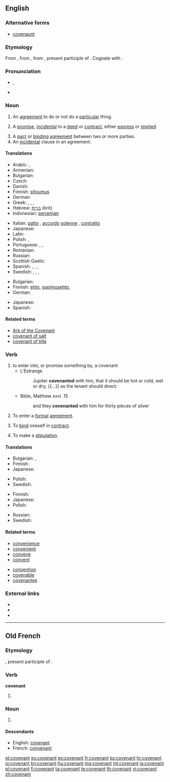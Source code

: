 ==English==
{{wikipedia}}

===Alternative forms===
* [[covenaunt]] {{qualifier|obsolete}}

===Etymology===
From {{etyl|enm|en}}, from {{etyl|fro|en}} {{term|lang=fro|covenant||agreement}}, from {{etyl|la|en}} {{term|lang=la|conveniens||agreeing, [[agreeable]], suitable, convenient}}, present participle of {{term/t|la|conveniō||to agree}}. Cognate with {{term|convenient|lang=en}}.

===Pronunciation===
* {{IPA|/ˈkʌv.ən.ənt/}}, {{X-SAMPA|/"kVv.@n.@nt/}}
* {{audio|en-us-covenant.ogg|Audio (US)}}

===Noun===
{{en-noun}}

# {{context|legal|lang=en}} An [[agreement]] to do or not do a [[particular]] thing.
# {{context|legal|lang=en}} A [[promise]], [[incidental]] to a [[deed]] or [[contract]], either [[express]] or [[implied]].
# A [[pact]] or [[binding]] [[agreement]] between two or more parties.
# An [[incidental]] clause in an agreement.

====Translations====
{{trans-top|binding agreement}}
* Arabic: {{t|ar|ميثاق|m|sc=Arab}}, {{t|ar|عهد|m|sc=Arab}}
* Armenian: {{t|hy|ուխտ|tr=uxt}}
* Bulgarian: {{t+|bg|договор|m}}
* Czech: {{t+|cs|dohoda|f}}
* Danish: {{t|da|pagt}}
* Finnish: [[sitoumus]]
* German: {{t+|de|Zusage}}
* Greek: {{t+|el|συμφωνία|f|sc=Grek}}, {{t+|el|σύμφωνο|n|sc=Grek}}, {{t+|el|συνθήκη|f|sc=Grek}}, {{t+|el|σύμβαση|f|sc=Grek}}
* Hebrew: [[ברית]] (brit) {{g|f}}
* Indonesian: [[perjanjian]]
{{trans-mid}}
* Italian: [[patto]] {{g|m}}, [[accordo]] [[solenne]] {{g|m}}, [[contratto]] {{g|m}}
* Japanese: {{t+|ja|誓約|tr=seiyaku|sc=Jpan}}
* Latin: {{t|la|pactiō|f}}
* Polish: {{t+|pl|ugoda|f}}, {{t+|pl|umowa|f}}
* Portuguese: {{t+|pt|pacto|m}}, {{t+|pt|contrato|m}}, {{t+|pt|promessa|f}}
* Romanian: {{t+|ro|legământ}}
* Russian: {{t+|ru|договор|m|tr=dogovór}}
* Scottish Gaelic: {{t|gd|cùmhnant|m}}
* Spanish: {{t+|es|convenio|m}}, {{t+|es|contrato|m}}, {{t+|es|alianza|f}}, {{t+|es|pacto|m}}
* Swedish: {{t+|sv|pakt|c}}, {{t+|sv|överenskommelse|c}}, {{t+|sv|förbund|n}}, {{t+|sv|avtal|n}}
{{trans-bottom}}

{{trans-top|incidental clause}}
* Bulgarian: {{t+|bg|спогодба|f}}
* Finnish: [[ehto]], [[sopimusehto]], {{t+|fi|sopimusvakuus}}
* German: {{t+|de|Zusage}}
{{trans-mid}}
* Japanese: {{t|ja|特約|tr=tokuyaku|sc=Jpan}}
* Spanish: {{t+|es|cláusula|f}}
{{trans-bottom}}

====Related terms====
* [[Ark of the Covenant]]
* [[covenant of salt]]
* [[covenant of title]]

===Verb===
{{en-verb}}

# to enter into, or promise something by, a covenant
#* L'Estrange
#*: Jupiter '''covenanted''' with him, that it should be hot or cold, wet or dry, {{...}} as the tenant should direct.
#* Bible, Matthew xxvi. 15
#*: and they '''covenanted''' with him for thirty pieces of silver
# {{context|legal|lang=en}} To enter a [[formal]] [[agreement]].
# {{context|legal|lang=en}} To [[bind]] oneself in [[contract]].
# {{context|legal|lang=en}} To make a [[stipulation]].

====Translations====
{{trans-top|to enter into a covenant}}
* Bulgarian: {{t|bg|споразумявам се}}, {{t|bg|договарям се}}
* Finnish: {{t+|fi|sitoutua}}
* Japanese: {{t|ja|約束する|tr=yakusokusuru|sc=Jpan}}
{{trans-mid}}
* Polish: {{t+|pl|umówić się}}
* Swedish: {{t+|sv|avtala}}
{{trans-bottom}}

{{trans-top|to enter a formal agreement}}
* Finnish: {{t+|fi|sitoutua}}
* Japanese: {{t|ja|契約する|tr=keiyakusuru|sc=Jpan}}
* Polish: {{t|pl|zawrzeć umowę}}
{{trans-mid}}
* Russian: {{t|ru|заключать соглашение}}
* Swedish: {{t+|sv|avtala}}
{{trans-bottom}}

====Related terms====
{{top2}}
* [[convenience]]
* [[convenient]]
* [[convene]]
* [[convent]]
{{mid2}}
* [[convention]]
* [[covenable]]
* [[covenantee]]
{{bottom}}

===External links===
* {{R:Webster 1913}}
* {{R:Century 1911}}
* {{R:OneLook}}

----

==Old French==

===Etymology===
{{etyl|la|fro}} {{term|lang=la|conveniens||agreeing, [[agreeable]], suitable, convenient}}, present participle of {{term/t|la|conveniō||to agree}}.

===Verb===
'''covenant'''

# {{present participle of|covenir|lang=fro}}

===Noun===
{{fro-noun|m}}

# {{l/en|covenant}}

====Descendants====
* English: [[#English|covenant]]
* French: [[convenant]]

[[et:covenant]]
[[es:covenant]]
[[eo:covenant]]
[[fr:covenant]]
[[ko:covenant]]
[[hr:covenant]]
[[io:covenant]]
[[kn:covenant]]
[[hu:covenant]]
[[mg:covenant]]
[[ml:covenant]]
[[ja:covenant]]
[[pl:covenant]]
[[fi:covenant]]
[[ta:covenant]]
[[te:covenant]]
[[th:covenant]]
[[vi:covenant]]
[[zh:covenant]]